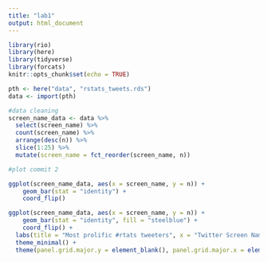 ```yaml
---
title: "lab1"
output: html_document
---
```


```r

library(rio)
library(here)
library(tidyverse)
library(forcats)
knitr::opts_chunk$set(echo = TRUE)


```


```r

pth <- here("data", "rstats_tweets.rds")
data <- import(pth)

```

```r

#data cleaning 
screen_name_data <- data %>% 
  select(screen_name) %>% 
  count(screen_name) %>% 
  arrange(desc(n)) %>% 
  slice(1:25) %>% 
  mutate(screen_name = fct_reorder(screen_name, n))

#plot commit 2

ggplot(screen_name_data, aes(x = screen_name, y = n)) +
    geom_bar(stat = "identity") +
    coord_flip()

```
```r
ggplot(screen_name_data, aes(x = screen_name, y = n)) +
    geom_bar(stat = "identity", fill = "steelblue") +
    coord_flip() + 
  labs(title = "Most prolific #rtats tweeters", x = "Twitter Screen Name", y = "Count", subtitle = "Top 25 screen names displayed", caption = "Data from Mike Kearny, distributed via #tidytuesday") +
  theme_minimal() +
  theme(panel.grid.major.y = element_blank(), panel.grid.major.x = element_line(color = "grey"))
  
  
```


